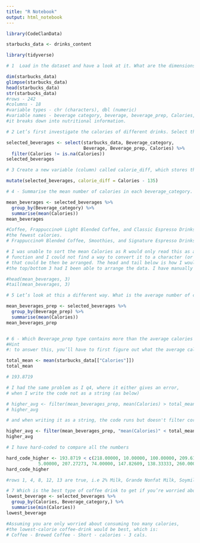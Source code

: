 ```yaml
---
title: "R Notebook"
output: html_notebook
---
```


```r
library(CodeClanData)

starbucks_data <- drinks_content

library(tidyverse)
```
```r
# 1  Load in the dataset and have a look at it. What are the dimensions, variable types, variable names, etc.?

dim(starbucks_data)
glimpse(starbucks_data)
head(starbucks_data)
str(starbucks_data)
#rows - 242
#columns - 18
#variable types - chr (characters), dbl (numeric)
#variable names - beverage category, beverage, beverage_prep, Calories, and then
#it breaks down into nutritional information.

```

```r
# 2 Let’s first investigate the calories of different drinks. Select the variables Beverage_category, Beverage, Beverage_prep and Calories from your data. Since we are interested in the calorie content, check if there are any NA values in the data, and drop them if there are.

selected_beverages <- select(starbucks_data, Beverage_category,
                             Beverage, Beverage_prep, Calories) %>%
  filter(Calories != is.na(Calories))
selected_beverages

```

```r
# 3 Create a new variable (column) called calorie_diff, which stores the difference between 135 calories (135 calories = 10 cubes of sugar!) and the calories in each drink. (hint: you’ll want to subtract 135 from the calories to see which drink have more or less than 10 cups of sugar).

mutate(selected_beverages, calorie_diff = Calories - 135)
```

```r
# 4 - Summarise the mean number of calories in each beverage_category. Which 3 category of drinks have the most calories? Which 3 drinks have the least? Write a small summary of your findings.

mean_beverages <- selected_beverages %>%
  group_by(Beverage_category) %>%
  summarise(mean(Calories))
mean_beverages

#Coffee, Frappuccino® Light Blended Coffee, and Classic Espresso Drinks have
#the fewest calories.
# Frappuccino® Blended Coffee, Smoothies, and Signature Espresso Drinks have the most.

# I was unable to sort the mean Calories as R would only read this as a
# function and I could not find a way to convert it to a character (or similar)
# that could be then be arranged. The head and tail below is how I would have found
#the top/bottom 3 had I been able to arrange the data. I have manually read my results.

#head(mean_beverages, 3)
#tail(mean_beverages, 3)

```

```r
# 5 Let’s look at this a different way. What is the average number of calories in each Beverage_prep type?

mean_beverages_prep <- selected_beverages %>%
  group_by(Beverage_prep) %>%
  summarise(mean(Calories))
mean_beverages_prep



```

```r
# 6 - Which Beverage_prep type contains more than the average calories of all drinks?
#Hint
#: to answer this, you’ll have to first figure out what the average calories across all drinks are, and then use that as a filter for the grouped data.

total_mean <- mean(starbucks_data[["Calories"]])
total_mean

# 193.8719

# I had the same problem as I q4, where it either gives an error,
# when I write the code not as a string (as below)

# higher_avg <- filter(mean_beverages_prep, mean(Calories) > total_mean)
# higher_avg

# and when writing it as a string, the code runs but doesn't filter correctly. 

higher_avg <- filter(mean_beverages_prep, "mean(Calories)" < total_mean)
higher_avg

# I have hard-coded to compare all the numbers 

hard_code_higher <- 193.8719 < c(218.00000, 10.00000, 100.00000, 209.61538, 49.33333, 99.16667,
            5.00000, 207.27273, 74.00000, 147.82609, 138.33333, 260.00000, 283.75000)
hard_code_higher

#rows 1, 4, 8, 12, 13 are true, i.e 2% Milk, Grande Nonfat Milk, Soymilk, Venti Nonfat Milk, Whole Milk.

```

```r
# 7 Which is the best type of coffee drink to get if you’re worried about consuming too many calories?
lowest_beverage <- selected_beverages %>%
  group_by(Calories, Beverage_category,) %>%
  summarise(min(Calories))
lowest_beverage

#Assuming you are only worried about consuming too many calories,
#the lowest-calorie coffee-drink would be best, which is:
# Coffee - Brewed Coffee - Short - calories - 3 cals.


```